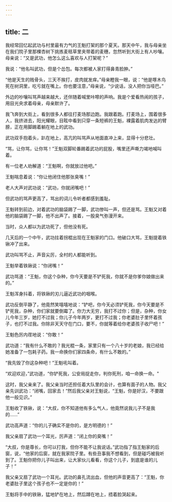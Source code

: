 ```yaml
---
---
---
```

title: 二
---





我经常回忆起武功与村里最有力气的王魁打架的那个夏天。那天中午，我与母亲坐在我们院子里那棵杏树下挑拣麦秸草里夹带着的麦穗，忽然听到大街上有人吵嚷。母亲说：“又是武功，他怎么这么喜欢与人打架呢？”

我说：“他名叫武功，但是个怂包。每次都被人家打得鼻青脸肿。”

“他是天生的贱骨头，三天不挨打，皮肉就发痒。”母亲瞪我一眼，说：“他是啄木鸟死在树洞里，吃亏就在嘴上。你也要注意，”母亲说，“少说话，没人把你当哑巴。”

外边的吵嚷叫骂声越来越大，还伴随着喊里咔嚓的声响。我是个爱看热闹的孩子，用目光央求着母亲，母亲默许了。

我飞奔到大街上，看到很多人都往打麦场那边跑。我跟着跑。打麦场上，围着很多人，我挤进去，阳光耀眼，目眩中看到只穿一条短裤的王魁，裸露着肌肉发达的臂膀，正在用脚踢着躺在地上的武功。

武功双手抱着头，趴在地上，高亢的叫骂声从地面直冲上来，显得十分悲壮。

“骂，让你骂，让你骂！”王魁双脚轮番踢着武功的屁股，嘴里还声嘶力竭地喊叫着。

有一位老人劝解道：“王魁啊，你就放过他吧。”

王魁喘息着说：“你让他闭住他那张臭嘴！”

老人大声对武功说：“武功，你就闭嘴吧！”

但武功的骂声更高了，骂出的词儿令听者都感到羞耻。

王魁转到前边，对着武功的脑袋踢了一脚，武功惨叫一声，但还是骂。王魁又对着他的脑袋踢了一脚，他不出声了。接着，一股臭气弥漫开来。

当时，众人都以为武功死了，但他没有死。

几天后的一个中午，武功拄着拐棍出现在王魁家的门口。他破口大骂，王魁提着铁锹冲了出来。

武功叫骂不止，声音尖厉，全村的人都能听到。

王魁举着铁锹说：“你闭嘴！”

武功骂道：“王魁，你这个杂种，你今天要是不铲死我，你就不是你爹你娘做出来的。”

王魁浑身抖着，将铁锹的刃儿逼近武功的咽喉。

武功反倒平静了，他竟然笑嘻嘻地说：“铲吧，你今天必须铲死我，你今天要是不铲死我，杂种，你们家就要倒霉了。你力大无穷，我打不过你；但是，杂种，你女儿今年三岁，她打不过我；你儿子今年两岁，更打不过我；你老婆肚子里怀着孩子，也打不过我。你除非天天守在门口，要不，你就等着给你老婆孩子收尸吧！”

王魁色厉内荏地说：“你敢！”

武功道：“我有什么不敢的？我光棍一条，家里只有一个八十岁的老娘，我已经给她准备了一包耗子药。我一命换你们家四条命，有什么不敢的。”

“我先毁了你这杂种吧！”王魁吼叫着。

“欢迎欢迎，”武功道，“你铲死我，公安局捉走你，判你死刑，咱一命换一命。"

这时，我父亲来了。我父亲当时还担任着大队里的会计，也算有面子的人物。我父亲先训武功：“闭嘴，回家去！”然后我父亲对王魁说，“王魁，你是好汉，不要跟他一般见识。”

王魁收了铁锹，说：“大叔，你不知道他有多么气人，他竟然说我儿子不是我的……”

武功高声道：“你的儿子确实不是你的，是方明德的！”

我父亲扇了武功一个耳光，厉声道：“闭上你的臭嘴！”

“大叔，你是尊长，你可以打我，但你不能不让我说话。”武功指了指王魁家的后窗，说，“他家的后窗，就在我家院子里。有些丑事我不想看到，但是碰巧被我听到了。王魁你把你儿子叫出来，让大家伙儿看看，你这个儿子，到底是谁的儿子！”

我父亲又扇了武功一个耳光。武功的鼻孔流出血，但他的声音更高了：“王魁，你老婆肚子里这个孩子也不一定是你的！”

王魁将手中的铁锹，猛地铲在地上，然后蹲在地上，捂着脸哭起来。